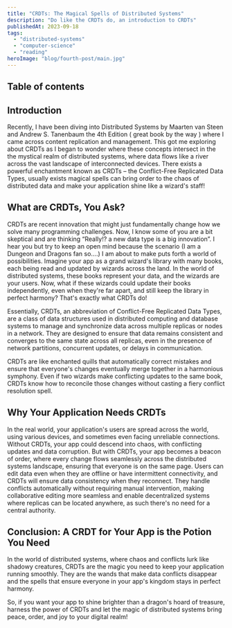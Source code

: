```yaml
---
title: "CRDTs: The Magical Spells of Distributed Systems"
description: "Do like the CRDTs do, an introduction to CRDTs"
publishedAt: 2023-09-18
tags: 
  - "distributed-systems"
  - "computer-science"
  - "reading"
heroImage: "blog/fourth-post/main.jpg"
---
```


## Table of contents

## Introduction

Recently, I have been diving into Distributed Systems by Maarten van Steen and Andrew S. Tanenbaum the 4th Edition ( great book by the way ) where I came across content replication and management. This got me exploring about CRDTs as I began to wonder where these concepts intersect in the the mystical realm of distributed systems, where data flows like a river across the vast landscape of interconnected devices. There exists a powerful enchantment known as CRDTs – the Conflict-Free Replicated Data Types, usually exists magical spells can bring order to the chaos of distributed data and make your application shine like a wizard's staff!

## What are CRDTs, You Ask?

CRDTs are recent innovation that might just fundamentally change how we solve many programming challenges. Now, I know some of you are a bit skeptical and are thinking “Really!? a new data type is a big innovation”. I hear you but try to keep an open mind because the scenario (I am a Dungeon and Dragons fan so….) I am about to make puts forth a world of possibilities. 
Imagine your app as a grand wizard's library with many books, each being read and updated by wizards across the land. In the world of distributed systems, these books represent your data, and the wizards are your users. Now, what if these wizards could update their books independently, even when they're far apart, and still keep the library in perfect harmony? That's exactly what CRDTs do!

Essentially, CRDTs, an abbreviation of Conflict-Free Replicated Data Types, are a class of data structures used in distributed computing and database systems to manage and synchronize data across multiple replicas or nodes in a network. They are designed to ensure that data remains consistent and converges to the same state across all replicas, even in the presence of network partitions, concurrent updates, or delays in communication.

CRDTs are like enchanted quills that automatically correct mistakes and ensure that everyone's changes eventually merge together in a harmonious symphony. Even if two wizards make conflicting updates to the same book, CRDTs know how to reconcile those changes without casting a fiery conflict resolution spell.

## Why Your Application Needs CRDTs

In the real world, your application's users are spread across the world, using various devices, and sometimes even facing unreliable connections. Without CRDTs, your app could descend into chaos, with conflicting updates and data corruption. But with CRDTs, your app becomes a beacon of order, where every change flows seamlessly across the distributed systems landscape, ensuring that everyone is on the same page. Users can edit data even when they are offline or have intermittent connectivity, and CRDTs will ensure data consistency when they reconnect. They handle conflicts automatically without requiring manual intervention, making collaborative editing more seamless and enable decentralized systems where replicas can be located anywhere, as such there's no need for a central authority.

## Conclusion: A CRDT for Your App is the Potion You Need

In the world of distributed systems, where chaos and conflicts lurk like shadowy creatures, CRDTs are the magic you need to keep your application running smoothly. They are the wands that make data conflicts disappear and the spells that ensure everyone in your app's kingdom stays in perfect harmony.

So, if you want your app to shine brighter than a dragon's hoard of treasure, harness the power of CRDTs and let the magic of distributed systems bring peace, order, and joy to your digital realm!
